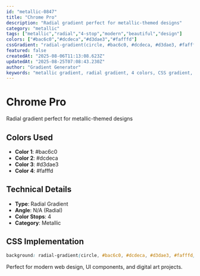 ```yaml
---
id: "metallic-0847"
title: "Chrome Pro"
description: "Radial gradient perfect for metallic-themed designs"
category: "metallic"
tags: ["metallic","radial","4-stop","modern","beautiful","design"]
colors: ["#bac6c0","#dcdeca","#d3dae3","#fafffd"]
cssGradient: "radial-gradient(circle, #bac6c0, #dcdeca, #d3dae3, #fafffd)"
featured: false
createdAt: "2025-08-06T11:13:08.623Z"
updatedAt: "2025-08-25T07:08:43.230Z"
author: "Gradient Generator"
keywords: "metallic gradient, radial gradient, 4 colors, CSS gradient, design, #bac6c0, #dcdeca, #d3dae3, #fafffd"
---
```


# Chrome Pro

Radial gradient perfect for metallic-themed designs

## Colors Used
- **Color 1**: #bac6c0
- **Color 2**: #dcdeca
- **Color 3**: #d3dae3
- **Color 4**: #fafffd

## Technical Details
- **Type**: Radial Gradient
- **Angle**: N/A (Radial)
- **Color Stops**: 4
- **Category**: Metallic

## CSS Implementation
```css
background: radial-gradient(circle, #bac6c0, #dcdeca, #d3dae3, #fafffd);
```

Perfect for modern web design, UI components, and digital art projects.
